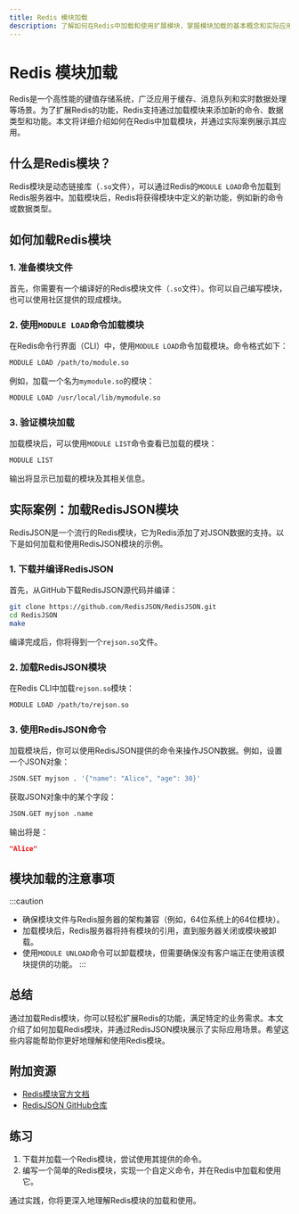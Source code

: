 ```yaml
---
title: Redis 模块加载
description: 了解如何在Redis中加载和使用扩展模块，掌握模块加载的基本概念和实际应用场景。
---
```


# Redis 模块加载

Redis是一个高性能的键值存储系统，广泛应用于缓存、消息队列和实时数据处理等场景。为了扩展Redis的功能，Redis支持通过加载模块来添加新的命令、数据类型和功能。本文将详细介绍如何在Redis中加载模块，并通过实际案例展示其应用。

## 什么是Redis模块？

Redis模块是动态链接库（`.so`文件），可以通过Redis的`MODULE LOAD`命令加载到Redis服务器中。加载模块后，Redis将获得模块中定义的新功能，例如新的命令或数据类型。

## 如何加载Redis模块

### 1. 准备模块文件

首先，你需要有一个编译好的Redis模块文件（`.so`文件）。你可以自己编写模块，也可以使用社区提供的现成模块。

### 2. 使用`MODULE LOAD`命令加载模块

在Redis命令行界面（CLI）中，使用`MODULE LOAD`命令加载模块。命令格式如下：

```bash
MODULE LOAD /path/to/module.so
```

例如，加载一个名为`mymodule.so`的模块：

```bash
MODULE LOAD /usr/local/lib/mymodule.so
```

### 3. 验证模块加载

加载模块后，可以使用`MODULE LIST`命令查看已加载的模块：

```bash
MODULE LIST
```

输出将显示已加载的模块及其相关信息。

## 实际案例：加载RedisJSON模块

RedisJSON是一个流行的Redis模块，它为Redis添加了对JSON数据的支持。以下是如何加载和使用RedisJSON模块的示例。

### 1. 下载并编译RedisJSON

首先，从GitHub下载RedisJSON源代码并编译：

```bash
git clone https://github.com/RedisJSON/RedisJSON.git
cd RedisJSON
make
```

编译完成后，你将得到一个`rejson.so`文件。

### 2. 加载RedisJSON模块

在Redis CLI中加载`rejson.so`模块：

```bash
MODULE LOAD /path/to/rejson.so
```

### 3. 使用RedisJSON命令

加载模块后，你可以使用RedisJSON提供的命令来操作JSON数据。例如，设置一个JSON对象：

```bash
JSON.SET myjson . '{"name": "Alice", "age": 30}'
```

获取JSON对象中的某个字段：

```bash
JSON.GET myjson .name
```

输出将是：

```json
"Alice"
```

## 模块加载的注意事项

:::caution
- 确保模块文件与Redis服务器的架构兼容（例如，64位系统上的64位模块）。
- 加载模块后，Redis服务器将持有模块的引用，直到服务器关闭或模块被卸载。
- 使用`MODULE UNLOAD`命令可以卸载模块，但需要确保没有客户端正在使用该模块提供的功能。
:::

## 总结

通过加载Redis模块，你可以轻松扩展Redis的功能，满足特定的业务需求。本文介绍了如何加载Redis模块，并通过RedisJSON模块展示了实际应用场景。希望这些内容能帮助你更好地理解和使用Redis模块。

## 附加资源

- [Redis模块官方文档](https://redis.io/topics/modules-intro)
- [RedisJSON GitHub仓库](https://github.com/RedisJSON/RedisJSON)

## 练习

1. 下载并加载一个Redis模块，尝试使用其提供的命令。
2. 编写一个简单的Redis模块，实现一个自定义命令，并在Redis中加载和使用它。

通过实践，你将更深入地理解Redis模块的加载和使用。